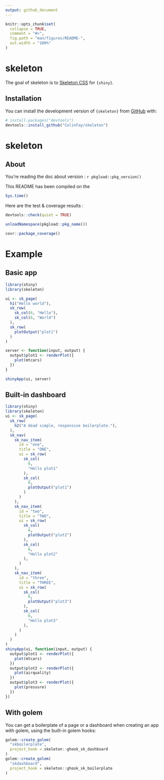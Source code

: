 ```yaml
---
output: github_document
---
```


<!-- README.md is generated from README.Rmd. Please edit that file -->

```r
knitr::opts_chunk$set(
  collapse = TRUE,
  comment = "#>",
  fig.path = "man/figures/README-",
  out.width = "100%"
)
```

# skeleton

<!-- badges: start -->
<!-- badges: end -->

The goal of skeleton is to [Skeleton CSS](http://getskeleton.com/) for `{shiny}`.

## Installation

You can install the development version of `{skeleton}` from [GitHub](https://github.com/) with:

``` r
# install.packages("devtools")
devtools::install_github("ColinFay/skeleton")
```
# skeleton

## About

You're reading the doc about version : `r pkgload::pkg_version()`

This README has been compiled on the

```r
Sys.time()
```

Here are the test & coverage results :

```r
devtools::check(quiet = TRUE)
```

```r
unloadNamespace(pkgload::pkg_name())
```

```r
covr::package_coverage()
```

# Example

## Basic app
```r
library(shiny)
library(skeleton)

ui <- sk_page(
  h1("Hello world"),
  sk_row(
    sk_col(6, "Hello"),
    sk_col(6, "World")
  ),
  sk_row(
    plotOutput("plot1")
  )
)

server <- function(input, output) {
  output$plot1 <- renderPlot({
    plot(mtcars)
  })
}

shinyApp(ui, server)
```

## Built-in dashboard

```r
library(shiny)
library(skeleton)
ui <- sk_page(
  sk_row(
    h2("A dead simple, responsive boilerplate."),
  ),
  sk_nav(
    sk_nav_item(
      id = "one",
      title = "ONE",
      ui = sk_row(
        sk_col(
          6,
          "Hello plot1"
        ),
        sk_col(
          6,
          plotOutput("plot1")
        )
      )
    ),
    sk_nav_item(
      id = "two",
      title = "TWO",
      ui = sk_row(
        sk_col(
          6,
          plotOutput("plot2")
        ),
        sk_col(
          6,
          "Hello plot2"
        ),
      )
    ),
    sk_nav_item(
      id = "three",
      title = "THREE",
      ui = sk_row(
        sk_col(
          6,
          plotOutput("plot3")
        ),
        sk_col(
          6,
          "Hello plot3"
        ),
      )
    )
  )
)
shinyApp(ui, function(input, output) {
  output$plot1 <- renderPlot({
    plot(mtcars)
  })
  output$plot2 <- renderPlot({
    plot(airquality)
  })
  output$plot3 <- renderPlot({
    plot(pressure)
  })
})
```

## With golem

You can get a boilerplate of a page or a dashboard when creating an app with golem, using the built-in golem hooks:

```r
golem::create_golem(
  "skboilerplate",
  project_hook = skeleton::ghook_sk_dashboard
)
golem::create_golem(
  "skdashboard",
  project_hook = skeleton::ghook_sk_boilerplate
)
```



